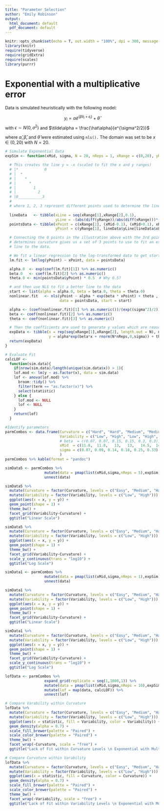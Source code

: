 ```yaml
---
title: "Parameter Selection"
author: "Emily Robinson"
output:
  html_document: default
  pdf_document: default
---
```


```r
knitr::opts_chunk$set(echo = T, out.width = "100%", dpi = 300, message = F, warning = F)
library(knitr)
require(tidyverse)
require(gridExtra)
require(scales)
library(purrr)
```

# Exponential with a multiplicative error

Data is simulated heuristically with the following model: 

$$y_i = \tilde\alpha e^{(\hat\beta x_i + \epsilon_i)} + \hat\theta$$ 
with $\epsilon \sim N(0,\sigma^2)$ and $\tilde\alpha = \frac{\hat\alpha}{e^{\sigma^2/2}}$

where $\hat\alpha, \hat\beta,$ and $\hat\theta$ were estimated using `nls().` The domain was set to be $x\in (0,20)$ with $N = 20.$

```r
# Simulate Exponential Data
expSim <- function(xMid, sigma, N = 20, nReps = 1, xRange = c(0,20), yRange = c(10,100)){

  # This creates the line y = -x (scaled to fit the x and y ranges)
  # |*            0
  # |  *
  # |    *
  # |      *
  # |        1
  # |          2
  # |0___________3
  #
  # where 1, 2, 3 represent different points used to determine the line curvature
  
  lineData   <- tibble(xLine = seq(xRange[1],xRange[2],0.1),
                       yLine = -(abs(diff(yRange))/abs(diff(xRange)))*(xLine-xRange[1])+yRange[2])
  pointsData <- tibble(xPoint = c(xRange[1], (xMid-0.1), (xMid+0.1), xRange[2]),
                       yPoint = c(yRange[1], lineData$yLine[lineData$xLine == xMid], lineData$yLine[lineData$xLine == xMid], yRange[2]))

  # Connecting the 0 points in the illustration above with the 3rd point that
  # determines curvature gives us a set of 3 points to use to fit an exponential
  # line to the data.

  # We fit a linear regression to the log-transformed data to get starting values
  lm.fit <- lm(log(yPoint) ~ xPoint, data = pointsData)

  alpha.0  <- exp(coef(lm.fit)[1]) %>% as.numeric()
  beta.0   <- coef(lm.fit)[2] %>% as.numeric()
  theta.0 <- min(pointsData$yPoint) * 0.5  # Why 0.5?

  # and then use NLS to fit a better line to the data
  start <- list(alpha = alpha.0, beta = beta.0, theta = theta.0)
  nonlinear.fit   <- nls(yPoint ~ alpha * exp(beta * xPoint) + theta ,
                         data = pointsData, start = start)

  alpha <- (coef(nonlinear.fit)[1] %>% as.numeric())/(exp((sigma^2)/2))
  beta <- coef(nonlinear.fit)[2] %>% as.numeric()
  theta <- coef(nonlinear.fit)[3] %>% as.numeric()

  # Then the coefficients are used to generate y values which are reasonable
  expData <- tibble(x = rep(seq(xRange[1],xRange[2], length.out = N), nReps),
                    y = alpha*exp(beta*x + rnorm(N*nReps,0,sigma)) + theta)
  return(expData)
}

# Evaluate Fit
calcLOF <- 
  function(sim.data){
    if(nrow(sim.data)/length(unique(sim.data$x)) > 1){
    lof.mod <- lm(y ~ as.factor(x), data = sim.data)
    lof <- anova(lof.mod) %>% 
      broom::tidy() %>%
      filter(term == "as.factor(x)") %>%
      select(statistic)
    } else {
      lof.mod <- NULL
      lof <- NULL
    }
    return(lof)
  }
```

```r
#Identify parameters
parmCombos <- data.frame(Curvature = c("Hard", "Hard", "Medium", "Medium", "Easy", "Easy"),
                         Variability = c("Low", "High", "Low", "High", "Low", "High"),
                         # beta  = c(0.07, 0.07, 0.15, 0.15, 0.3, 0.3),
                         xMid  = c(11.8,  11.8,   13,   13,   14.5,  14.5),
                         sigma = c(0.07, 0.09, 0.14, 0.18, 0.25, 0.33)
                         )
parmCombos %>% kable(format = "pandoc")
```

```r
simData5 <- parmCombos %>%
                  mutate(data = pmap(list(xMid,sigma,nReps = 5),expSim)) %>%
                  unnest(data)

simData5 %>%
  mutate(Curvature = factor(Curvature, levels = c("Easy", "Medium", "Hard"))) %>%
  mutate(Variability = factor(Variability, levels = c("Low", "High"))) %>%
  ggplot(aes(x = x, y = y)) +
  geom_point(shape = 1) +
  theme_bw() +
  facet_grid(Variability~Curvature) +
  ggtitle("Linear Scale")

simData5 %>%
  mutate(Curvature = factor(Curvature, levels = c("Easy", "Medium", "Hard"))) %>%
  mutate(Variability = factor(Variability, levels = c("Low", "High"))) %>%
  ggplot(aes(x = x, y = y)) +
  geom_point(shape = 1) +
  theme_bw() +
  facet_grid(Variability~Curvature) +
  scale_y_continuous(trans = "log10") +
  ggtitle("Log Scale")
```

```r
simData1 <- parmCombos %>%
                  mutate(data = pmap(list(xMid,sigma,nReps = 1),expSim)) %>%
                  unnest(data)

simData1 %>%
  mutate(Curvature = factor(Curvature, levels = c("Easy", "Medium", "Hard"))) %>%
  mutate(Variability = factor(Variability, levels = c("Low", "High"))) %>%
  ggplot(aes(x = x, y = y)) +
  geom_point(shape = 1) +
  theme_bw() +
  facet_grid(Variability~Curvature) +
  ggtitle("Linear Scale")

simData1 %>%
  mutate(Curvature = factor(Curvature, levels = c("Easy", "Medium", "Hard"))) %>%
  mutate(Variability = factor(Variability, levels = c("Low", "High"))) %>%
  ggplot(aes(x = x, y = y)) +
  geom_point(shape = 1) +
  theme_bw() +
  facet_grid(Variability~Curvature) +
  scale_y_continuous(trans = "log10") +
  ggtitle("Log Scale")
```

```r

lofData <- parmCombos %>%
                  expand_grid(replicate = seq(1,1000,1)) %>%
                  mutate(data = pmap(list(xMid,sigma,nReps = 10),expSim)) %>%
                  mutate(lof = map(data, calcLOF)) %>%
                  unnest(lof)

# Compare Varability within Curvature
lofData %>%
  mutate(Curvature = factor(Curvature, levels = c("Easy", "Medium", "Hard"))) %>%
  mutate(Variability = factor(Variability, levels = c("Low", "High"))) %>%
  ggplot(aes(x = statistic, fill = Variability, color = Variability)) +
  geom_density(alpha = 0.7) +
  scale_fill_brewer(palette = "Paired") + 
  scale_color_brewer(palette = "Paired") + 
  theme_bw() +
  facet_wrap(~Curvature, scale = "free") + 
  ggtitle("Lack of Fit within Curvature Levels \n Exponential with Multiplicative Error")

# Compare Curvature within Varability
lofData %>%
  mutate(Curvature = factor(Curvature, levels = c("Easy", "Medium", "Hard"))) %>%
  mutate(Variability = factor(Variability, levels = c("Low", "High"))) %>%
  ggplot(aes(x = statistic, fill = Curvature, color = Curvature)) +
  geom_density(alpha = 0.7) +
  scale_fill_brewer(palette = "Paired") + 
  scale_color_brewer(palette = "Paired") + 
  theme_bw() +
  facet_wrap(~Variability, scale = "free") + 
  ggtitle("Lack of Fit within Variability Levels \n Exponential with Multiplicative Error")
```


